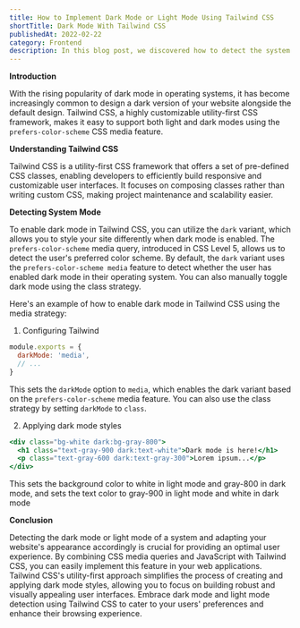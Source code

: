 ```yaml
---
title: How to Implement Dark Mode or Light Mode Using Tailwind CSS
shortTitle: Dark Mode With Tailwind CSS
publishedAt: 2022-02-22
category: Frontend
description: In this blog post, we discovered how to detect the system's preferred mode (dark mode or light mode) using Tailwind CSS. Tailwind CSS, a utility-first CSS framework, streamlines the creation of responsive and customizable user interfaces. By combining CSS media queries and JavaScript, we efficiently determined the system mode by leveraging the prefers-color-scheme media query.
---
```


**Introduction**

With the rising popularity of dark mode in operating systems, it has become increasingly common to design a dark version of your website alongside the default design. Tailwind CSS, a highly customizable utility-first CSS framework, makes it easy to support both light and dark modes using the `prefers-color-scheme` CSS media feature.

**Understanding Tailwind CSS**

Tailwind CSS is a utility-first CSS framework that offers a set of pre-defined CSS classes, enabling developers to efficiently build responsive and customizable user interfaces. It focuses on composing classes rather than writing custom CSS, making project maintenance and scalability easier.

**Detecting System Mode**

To enable dark mode in Tailwind CSS, you can utilize the `dark` variant, which allows you to style your site differently when dark mode is enabled. The `prefers-color-scheme` media query, introduced in CSS Level 5, allows us to detect the user's preferred color scheme. By default, the `dark` variant uses the `prefers-color-scheme media` feature to detect whether the user has enabled dark mode in their operating system. You can also manually toggle dark mode using the class strategy.

Here's an example of how to enable dark mode in Tailwind CSS using the media strategy:

1. Configuring Tailwind

```jsx title="tailwind.config.js"
module.exports = {
  darkMode: 'media',
  // ...
}
```

This sets the `darkMode` option to `media`, which enables the dark variant based on the `prefers-color-scheme` media feature. You can also use the class strategy by setting `darkMode` to `class`.

2. Applying dark mode styles

```jsx showLineNumbers
<div class="bg-white dark:bg-gray-800">
  <h1 class="text-gray-900 dark:text-white">Dark mode is here!</h1>
  <p class="text-gray-600 dark:text-gray-300">Lorem ipsum...</p>
</div>
```

This sets the background color to white in light mode and gray-800 in dark mode, and sets the text color to gray-900 in light mode and white in dark mode

**Conclusion**

Detecting the dark mode or light mode of a system and adapting your website's appearance accordingly is crucial for providing an optimal user experience. By combining CSS media queries and JavaScript with Tailwind CSS, you can easily implement this feature in your web applications. Tailwind CSS's utility-first approach simplifies the process of creating and applying dark mode styles, allowing you to focus on building robust and visually appealing user interfaces. Embrace dark mode and light mode detection using Tailwind CSS to cater to your users' preferences and enhance their browsing experience.
